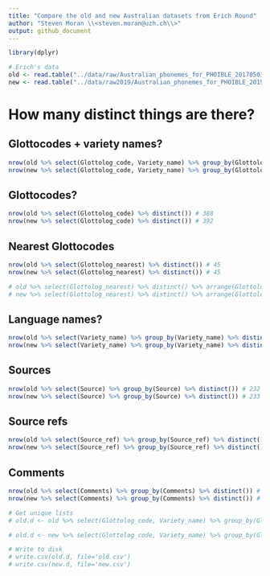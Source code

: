 ```yaml
---
title: "Compare the old and new Australian datasets from Erich Round"
author: "Steven Moran \\<steven.moran@uzh.ch\\>"
output: github_document
---
```

  
```r
library(dplyr)
```

```r
# Erich's data
old <- read.table("../data/raw/Australian_phonemes_for_PHOIBLE_20170501.txt", sep="\t", quote="\"", header=T, na.strings=c("","NA"), stringsAsFactors = FALSE)
new <- read.table("../data/raw2019/Australian_phonemes_for_PHOIBLE_20190118.tsv", sep="\t", quote="\"", header=T, na.strings=c("","NA"), stringsAsFactors = FALSE)
```

# How many distinct things are there?

## Glottocodes + variety names?
```r
nrow(old %>% select(Glottolog_code, Variety_name) %>% group_by(Glottolog_code, Variety_name) %>% distinct()) # 388
nrow(new %>% select(Glottolog_code, Variety_name) %>% group_by(Glottolog_code, Variety_name) %>% distinct()) # 392
```

## Glottocodes?
```r
nrow(old %>% select(Glottolog_code) %>% distinct()) # 388
nrow(new %>% select(Glottolog_code) %>% distinct()) # 392
```

## Nearest Glottocodes
```r
nrow(old %>% select(Glottolog_nearest) %>% distinct()) # 45
nrow(new %>% select(Glottolog_nearest) %>% distinct()) # 45

# old %>% select(Glottolog_nearest) %>% distinct() %>% arrange(Glottolog_nearest)
# new %>% select(Glottolog_nearest) %>% distinct() %>% arrange(Glottolog_nearest)
```

## Language names?
```r
nrow(old %>% select(Variety_name) %>% group_by(Variety_name) %>% distinct()) # 388
nrow(new %>% select(Variety_name) %>% group_by(Variety_name) %>% distinct()) # 392
```

## Sources
```r
nrow(old %>% select(Source) %>% group_by(Source) %>% distinct()) # 232
nrow(new %>% select(Source) %>% group_by(Source) %>% distinct()) # 233
```

## Source refs
```r
nrow(old %>% select(Source_ref) %>% group_by(Source_ref) %>% distinct()) # 235
nrow(new %>% select(Source_ref) %>% group_by(Source_ref) %>% distinct()) # 232
```

## Comments
```r
nrow(old %>% select(Comments) %>% group_by(Comments) %>% distinct()) # 59
nrow(new %>% select(Comments) %>% group_by(Comments) %>% distinct()) # 59
```

```r
# Get unique lists
# old.d <- old %>% select(Glottolog_code, Variety_name) %>% group_by(Glottolog_code, Variety_name) %>% distinct()

# old.d <- new %>% select(Glottolog_code, Variety_name) %>% group_by(Glottolog_code, Variety_name) %>% distinct()

# Write to disk
# write.csv(old.d, file='old.csv')
# write.csv(new.d, file='new.csv')
```
